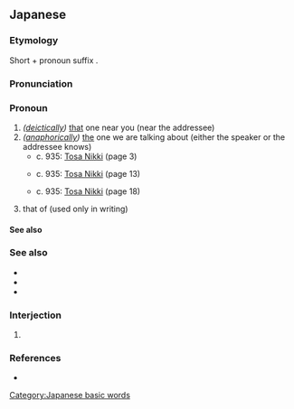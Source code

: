 ==Japanese==
{{ja-kanjitab|alt=其れ}}

===Etymology===
Short {{m|ja|そ|tr=so}} + pronoun suffix {{m|ja|れ|tr=re}}.

===Pronunciation===
{{ja-pron|acc=h}}

===Pronoun===
{{ja-pos|pronoun}}

# ''([[deictically]])'' [[that]] one near you (near the addressee)
# ''([[anaphorically]])'' [[the]] one we are talking about (either the speaker or the addressee knows)
#* c. 935: [[w:Tosa Nikki|Tosa Nikki]] (page 3)
#*: {{ux|ja|'''それ'''の年の十二月の二十日あまり一日の日の戌の刻に、門出す。}}
#* c. 935: [[w:Tosa Nikki|Tosa Nikki]] (page 13)
#*: {{ux|ja|船に乗りはじめし日より、船には紅濃くよき衣着ず。'''それ'''は「海の神に怖ぢて」といひて、何の蘆蔭にことづけて、老海鼠つまの貽鮨、鮨鮑をぞ、心にもあらぬ脛に上て見せける。}}
#* c. 935: [[w:Tosa Nikki|Tosa Nikki]] (page 18)
#*: {{ux|ja|この間に、使はれむ、とて付きて来る童あり。'''それ'''が歌ふ船唄、「なほこそ国の方は見やらるれ、わが父母ありとし思へば。帰らや。」と歌ふぞあはれなる。}}
# that of (used only in writing)
#: {{ja-x|東%京の人%口はニューヨークの'''それ'''より多い。|^とう%きょう の じん%こう は ^ニューヨーク の '''それ''' より おおい。|The population of Tokyo is larger than that of New York.}}

====See also====
{{Japanese demonstratives}}
{{Classical Japanese pronouns and demonstratives}}

===See also===
* {{ja-r|そこ}}
* {{ja-r|そち}}
* {{ja-r|そなた}}

===Interjection===
{{ja-pos|interjection}}

# {{rfdef|ja}}

===References===
* {{cite-book
|last=Hasegawa
|first=Masaharu
|coauthors=Yūichirō Imanishi, Hiroshi Itō, Hiroshi Yoshioka
|title=Shin Nihon Koten Bungaku Taikei 24: Tosa Nikki, Kagerō Nikki, Murasaki Shikibu Nikki, Sarashina Nikki
|publisher=[[w:Iwanami Shoten Publishing|Iwanami Shoten]]
|year=1989
|location=[[w:Tokyo|Tōkyō]]
|isbn=4-00-240024-7
}}

[[Category:Japanese basic words]]